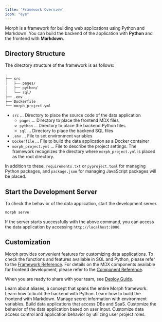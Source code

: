 ```yaml
---
title: 'Framework Overview'
icon: "eye"
---
```


Morph is a framework for building web applications using Python and Markdown. You can build the backend of the application with **Python** and the frontend with **Markdown**.


## Directory Structure

The directory structure of the framework is as follows:

```bash workdir
.
├── src
│   ├── pages/
│   ├── python/
│   └── sql/
├── .env
├── Dockerfile
└── morph_project.yml
```

- `src` ... Directory to place the source code of the data application
  - `pages` ... Directory to place the frontend MDX files
  - `python` ... Directory to place the backend Python files
  - `sql` ... Directory to place the backend SQL files
- `.env` ... File to set environment variables
- `Dockerfile` ... File to build the data application as a Docker container
- `morph_project.yml` ... File to describe the project settings. The framework recognizes the directory where `morph_project.yml` is placed as the root directory.

In addition to these, `requirements.txt` or `pyproject.toml` for managing Python packages, and `package.json` for managing JavaScript packages will be placed.

## Start the Development Server

To check the behavior of the data application, start the development server.

```bash Shell
morph serve
```

If the server starts successfully with the above command, you can access the data application by accessing `http://localhost:8080`.

## Customization

Morph provides convenient features for customizing data applications.
To check the functions and features available in SQL and Python, please refer to the [Framework Reference](/reference/ja/framework/morph-project).
For details on the MDX components available for frontend development, please refer to the [Component Reference](/data-application/ja/data-component-table).

When you are ready to share with your team, see [Deploy Guide](/docs/en/quickstart/dashboard-setup).

<CardGroup cols={2}>
    <Card title="Alias" icon="square-1" href="/docs/ja/develop/guides/alias">
        Learn about aliases, a concept that spans the entire Morph framework.
    </Card>
    <Card title="Building the Backend" icon="square-2" href="/docs/ja/develop/guides/building-backend">
        Learn how to build the backend with Python.
    </Card>
    <Card title="Building the Frontend" icon="square-3" href="/docs/ja/develop/guides/building-frontend">
        Learn how to build the frontend with Markdown.
    </Card>
    <Card title="Environment Variables" icon="square-4" href="/docs/ja/develop/guides/environment-variables">
        Manage secret information with environment variables.
    </Card>
    <Card title="Connecting to DB/SaaS" icon="square-5" href="/docs/ja/develop/guides/integration">
        Build data applications that access DBs and SaaS.
    </Card>
    <Card title="Using Variables" icon="square-6" href="/docs/ja/develop/guides/variables">
        Customize the behavior of the data application based on user input.
    </Card>
    <Card title="Role-Based Access Control" icon="square-7" href="/docs/ja/develop/guides/user-role">
        Customize data access control and application behavior by utilizing user project roles.
    </Card>
</CardGroup>
